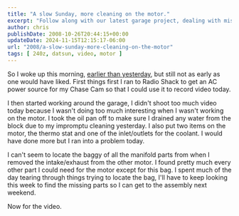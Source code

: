 ```yaml
---
title: "A slow Sunday, more cleaning on the motor."
excerpt: "Follow along with our latest garage project, dealing with missing parts, motor assembly, and documenting the process via Chase Cam."
author: chris
publishDate: 2008-10-26T20:44:15+00:00
updateDate: 2024-11-15T12:15:17-06:00
url: "2008/a-slow-sunday-more-cleaning-on-the-motor"
tags: [ 240z, datsun, video, motor ]
---
```


So I woke up this morning, [earlier than yesterday](/2008/little-progress-little-time), but still not as early as one would have liked. First things first I ran to Radio Shack to get an AC power source for my Chase Cam so that I could use it to record video today.

I then started working around the garage, I didn't shoot too much video today because I wasn't doing too much interesting when I wasn't working on the motor. I took the oil pan off to make sure I drained any water from the block due to my impromptu cleaning yesterday. I also put two items on the motor, the thermo stat and one of the inlet/outlets for the coolant. I would have done more but I ran into a problem today.

I can't seem to locate the baggy of all the manifold parts from when I removed the intake/exhaust from the other motor. I found pretty much every other part I could need for the motor except for this bag. I spent much of the day tearing through things trying to locate the bag, I'll have to keep looking this week to find the missing parts so I can get to the assembly next weekend.

Now for the video.

<YouTubeEmbed videoId="k480f-hsqgs" title="Project240z more cleaning on the motor!" publishDate="2008-10-26T20:44:15+00:00" description="Work on cleaning up the motor on a Sunday" />